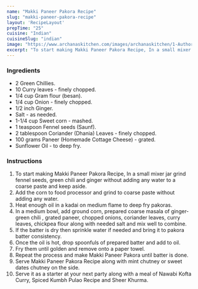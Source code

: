 ---
name: "Makki Paneer Pakora Recipe"
slug: "makki-paneer-pakora-recipe"
layout: 'RecipeLayout'
prepTime: "25"
cuisine: "Indian"
cuisineSlug: "indian"
image: "https://www.archanaskitchen.com/images/archanaskitchen/1-Author/divya_shivaraman/Makai_Paneer_Pakora.jpg"
excerpt: "To start making Makki Paneer Pakora Recipe, In a small mixer jar grind fennel seeds, green chili and ginger without adding any water to a coarse paste and keep aside"
---

### Ingredients

- 2 Green Chillies.
- 10 Curry leaves - finely chopped.
- 1/4 cup Gram flour (besan).
- 1/4 cup Onion - finely chopped.
- 1/2 inch Ginger.
- Salt - as needed.
- 1-1/4 cup Sweet corn - mashed.
- 1 teaspoon Fennel seeds (Saunf).
- 2 tablespoon Coriander (Dhania) Leaves - finely chopped.
- 100 grams Paneer (Homemade Cottage Cheese) - grated.
- Sunflower Oil - to deep fry.

### Instructions

1. To start making Makki Paneer Pakora Recipe, In a small mixer jar grind fennel seeds, green chili and ginger without adding any water to a coarse paste and keep aside.
1. Add the corn to food processor and grind to coarse paste without adding any water.
1. Heat enough oil in a kadai on medium flame to deep fry pakoras.
1. In a medium bowl, add ground corn, prepared coarse masala of ginger-green chili , grated paneer, chopped onions, coriander leaves, curry leaves, chickpea flour along with needed salt and mix well to combine.
1. If the batter is dry then sprinkle water if needed and bring it to pakora batter consistency.
1. Once the oil is hot, drop spoonfuls of prepared batter and add to oil.
1. Fry them until golden and remove onto a paper towel.
1. Repeat the process and make Makki Paneer Pakora until batter is done.
1. Serve Makki Paneer Pakora Recipe along with mint chutney or sweet dates chutney on the side.
1. Serve it as a starter at your next party along with a meal of Nawabi Kofta Curry, Spiced Kumbh Pulao Recipe and Sheer Khurma.
